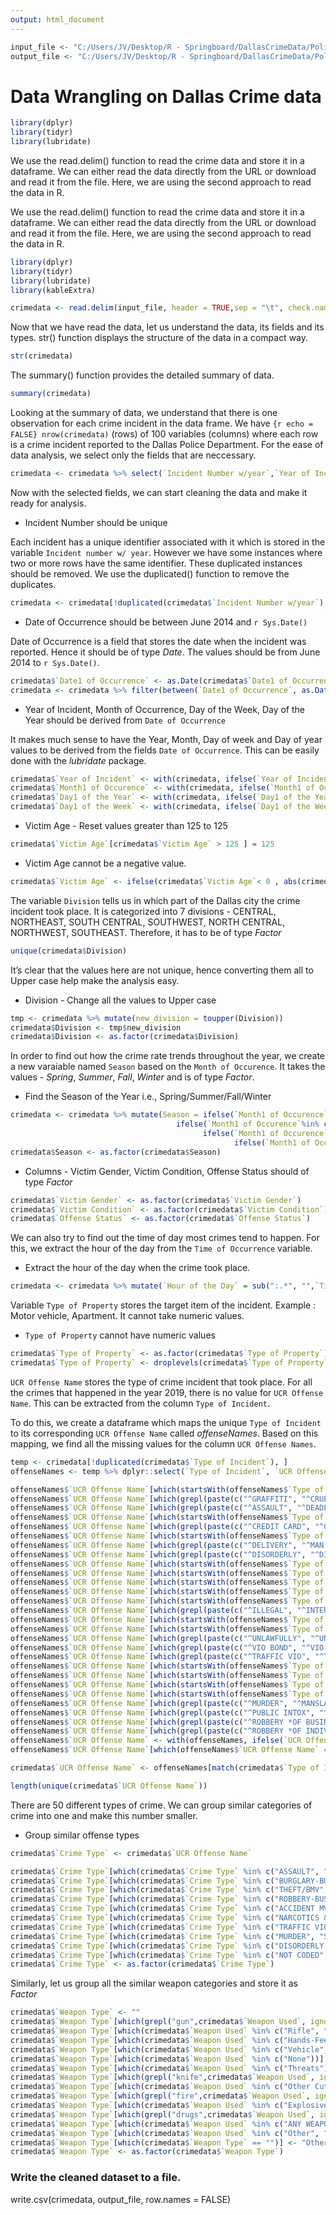 ---
output: html_document
---

```{r echo = FALSE}
input_file <- "C:/Users/JV/Desktop/R - Springboard/DallasCrimeData/Police_Incidents.tsv"
output_file <- "C:/Users/JV/Desktop/R - Springboard/DallasCrimeData/Police_Incidents_clean.csv"
```

# **Data Wrangling on Dallas Crime data**

```{r include = FALSE}
library(dplyr)
library(tidyr)
library(lubridate)
```

We use the read.delim() function to read the crime data and store it in a dataframe. We can either read the data directly from the URL or download and read it from the file. Here, we are using the second approach to read the data in R.

We use the read.delim() function to read the crime data and store it in a dataframe. We can either read the data directly from the URL or download and read it from the file. Here, we are using the second approach to read the data in R.

```{r echo = TRUE, warning = FALSE, message = FALSE}
library(dplyr)
library(tidyr)
library(lubridate)
library(kableExtra)
```

```{r echo = TRUE}
crimedata <- read.delim(input_file, header = TRUE,sep = "\t", check.names = FALSE, stringsAsFactors = FALSE)
```

Now that we have read the data, let us understand the data, its fields and its types. str() function displays the structure of the data in a compact way.

```{r echo = TRUE}
str(crimedata)
```

The summary() function provides the detailed summary of data.
```{r echo = FALSE, eval = FALSE}
summary(crimedata)
```

Looking at the summary of data, we understand that there is one observation for each crime incident in the data frame. We have ```{r echo = FALSE} nrow(crimedata) ``` (rows) of 100 variables (columns) where each row is a crime incident reported to the Dallas Police Department. For the ease of data analysis, we select only the fields that are neccessary. 

```{r echo = TRUE}
crimedata <- crimedata %>% select(`Incident Number w/year`,`Year of Incident`,`Type of Incident`,Beat,Division, `Type of Property`,`Date1 of Occurrence`,`Month1 of Occurence`,`Time1 of Occurrence`,`Day1 of the Week`,`Day1 of the Year`,`Victim Age`,`Victim Gender`, `Offense Status`, `UCR Offense Name`, `Victim Condition`, `Weapon Used`)
```

Now with the selected fields, we can start cleaning the data and make it ready for analysis.

* Incident Number should be unique

Each incident has a unique identifier associated with it which is stored in the variable `Incident number w/ year`. However we have some instances where two or more rows have the same identifier. These duplicated instances should be removed. We use the duplicated() function to remove the duplicates.

```{r echo = TRUE}
crimedata <- crimedata[!duplicated(crimedata$`Incident Number w/year`), ]
```

* Date of Occurrence should be between June 2014 and `r Sys.Date() `

Date of Occurrence is a field that stores the date when the incident was reported. Hence it should be of type *Date*. The values should be from June 2014 to `r Sys.Date() `.

```{r echo = TRUE}
crimedata$`Date1 of Occurrence` <- as.Date(crimedata$`Date1 of Occurrence`, format = "%m/%d/%Y")
crimedata <- crimedata %>% filter(between(`Date1 of Occurrence`, as.Date("2014-06-01"), Sys.Date()))
```

* Year of Incident, Month of Occurrence, Day of the Week, Day of the Year should be derived from `Date of Occurrence`

It makes much sense to have the Year, Month, Day of week and Day of year values to be derived from the fields `Date of Occurrence`. This can be easily done with the *lubridate* package.

```{r echo = TRUE}
crimedata$`Year of Incident` <- with(crimedata, ifelse(`Year of Incident` == year(`Date1 of Occurrence`), `Year of Incident` , year(`Date1 of Occurrence`) ))
crimedata$`Month1 of Occurence` <- with(crimedata, ifelse(`Month1 of Occurence` == month(`Date1 of Occurrence`), `Month1 of Occurence`, month(`Date1 of Occurrence`)))
crimedata$`Day1 of the Year` <- with(crimedata, ifelse(`Day1 of the Year` == yday(`Date1 of Occurrence`), `Day1 of the Year`, yday(`Date1 of Occurrence`)))
crimedata$`Day1 of the Week` <- with(crimedata, ifelse(`Day1 of the Week` == wday(`Date1 of Occurrence`), `Day1 of the Week`, wday(`Date1 of Occurrence`)))
```

* Victim Age - Reset values greater than 125 to 125
```{r echo = TRUE}
crimedata$`Victim Age`[crimedata$`Victim Age` > 125 ] = 125
```

* Victim Age cannot be a negative value. 
```{r echo = TRUE}
crimedata$`Victim Age` <- ifelse(crimedata$`Victim Age`< 0 , abs(crimedata$`Victim Age`) , crimedata$`Victim Age`)
```

The variable `Division` tells us in which part of the Dallas city the crime incident took place. It is categorized into 7 divisions - CENTRAL, NORTHEAST, SOUTH CENTRAL, SOUTHWEST, NORTH CENTRAL, NORTHWEST, SOUTHEAST. Therefore, it has to be of type *Factor*

```{r echo = TRUE}
unique(crimedata$Division)
```

It's clear that the values here are not unique, hence converting them all to Upper case help make the analysis easy. 

* Division - Change all the values to Upper case 
```{r echo = TRUE}
tmp <- crimedata %>% mutate(new_division = toupper(Division))
crimedata$Division <- tmp$new_division
crimedata$Division <- as.factor(crimedata$Division)
```

In order to find out how the crime rate trends throughout the year, we create a new varaiable named `Season` based on the `Month of Occurence`. It takes the values - *Spring*, *Summer*, *Fall*, *Winter* and is of type *Factor*.

* Find the Season of the Year i.e., Spring/Summer/Fall/Winter
```{r echo = TRUE}
crimedata <- crimedata %>% mutate(Season = ifelse(`Month1 of Occurence` %in% c(3,4,5), "Spring", 
                                     ifelse(`Month1 of Occurence`%in% c(6,7,8), "Summer",
                                           ifelse(`Month1 of Occurence` %in% c(9,10,11), "Fall",
                                                  ifelse(`Month1 of Occurence` %in% c(12,1,2), "Winter", NA)))))
crimedata$Season <- as.factor(crimedata$Season)
```

* Columns - Victim Gender, Victim Condition, Offense Status should of type *Factor*
```{r echo = TRUE}
crimedata$`Victim Gender` <- as.factor(crimedata$`Victim Gender`)
crimedata$`Victim Condition` <- as.factor(crimedata$`Victim Condition`)
crimedata$`Offense Status` <- as.factor(crimedata$`Offense Status`)
```

We can also try to find out the time of day most crimes tend to happen. For this, we extract the hour of the day from the `Time of Occurrence` variable.

* Extract the hour of the day when the crime took place.
```{r echo = TRUE}
crimedata <- crimedata %>% mutate(`Hour of the Day` = sub(":.*", "",`Time1 of Occurrence`))
```

Variable `Type of Property` stores the target item of the incident. Example : Motor vehicle, Apartment. It cannot take numeric values. 

* `Type of Property` cannot have numeric values
```{r echo = TRUE}
crimedata$`Type of Property` <- as.factor(crimedata$`Type of Property`)
crimedata$`Type of Property` <- droplevels(crimedata$`Type of Property`, exclude = c(910,920,932,510))
```
`UCR Offense Name` stores the type of crime incident that took place. For all the crimes that happened in the year 2019, there is no value for `UCR Offense Name`. This can be extracted from the column `Type of Incident`.

To do this, we create a dataframe which maps the unique `Type of Incident` to its corresponding `UCR Offense Name` called *offenseNames*. Based on this mapping, we find all the missing values for the column `UCR Offense Names`.

```{r echo = TRUE}
temp <- crimedata[!duplicated(crimedata$`Type of Incident`), ]
offenseNames <- temp %>% dplyr::select(`Type of Incident`, `UCR Offense Name`)

offenseNames$`UCR Offense Name`[which(startsWith(offenseNames$`Type of Incident`, "ARSON"))] <- "ARSON"
offenseNames$`UCR Offense Name`[which(grepl(paste(c("^GRAFFITI", "^CRUELTY TO", "^CRIM MISCHIEF"), collapse="|"),offenseNames$`Type of Incident` ))] <- "VANDALISM & CRIM MISCHIEF"
offenseNames$`UCR Offense Name`[which(grepl(paste(c("^ASSAULT", "^DEADLY CONDUCT"), collapse="|"),offenseNames$`Type of Incident` ))] <- "ASSAULT"
offenseNames$`UCR Offense Name`[which(startsWith(offenseNames$`Type of Incident`, "BMV"))] <- "THEFT/BMV"
offenseNames$`UCR Offense Name`[which(grepl(paste(c("^CREDIT CARD", "^COMPUTER SECURITY", "^DECEPTIVE", "^FRAUD", "^THEFT OF SERVICE", "^FALSE STATEMENT", "^TAMPER W" , "^SECURE EXE", "^FAIL TO", "FALSE ALARM"), collapse="|"),offenseNames$`Type of Incident` ))] <- "FRAUD"
offenseNames$`UCR Offense Name`[which(startsWith(offenseNames$`Type of Incident`, "CRIMINAL TRESPASS"))] <- "CRIMINAL TRESPASS"
offenseNames$`UCR Offense Name`[which(grepl(paste(c("^DELIVERY", "^MAN DEL", "^POSS CONT", "^POSS MARIJUANA"), collapse="|"),offenseNames$`Type of Incident` ))] <- "NARCOTICS & DRUG"
offenseNames$`UCR Offense Name`[which(grepl(paste(c("^DISORDERLY", "^DISRUPT", "^ILLUMINA", "^ONLINE IMPRESS", "^STALKING", "^SEX OFFENDERS", "^HARASSMENT"), collapse="|"),offenseNames$`Type of Incident` ))] <- "DISORDERLY CONDUCT"
offenseNames$`UCR Offense Name`[which(startsWith(offenseNames$`Type of Incident`, "DWI"))] <- "DWI"
offenseNames$`UCR Offense Name`[which(startsWith(offenseNames$`Type of Incident`, "ESCAPE"))] <- "ESCAPE"
offenseNames$`UCR Offense Name`[which(startsWith(offenseNames$`Type of Incident`, "EVADING"))] <- "EVADING"
offenseNames$`UCR Offense Name`[which(startsWith(offenseNames$`Type of Incident`, "FORGERY"))] <- "FORGE & COUNTERFEIT"
offenseNames$`UCR Offense Name`[which(startsWith(offenseNames$`Type of Incident`, "KIDNAPPING"))] <- "KIDNAPPING"
offenseNames$`UCR Offense Name`[which(grepl(paste(c("^ILLEGAL", "^INTERFERE", "^INTERFER", "^FLEEING", "^MISAPP", "^OTHER OFFENSES", "^WARRANT"), collapse="|"),offenseNames$`Type of Incident` ))] <- "OTHERS"
offenseNames$`UCR Offense Name`[which(startsWith(offenseNames$`Type of Incident`, "TRAFFICKING"))] <- "HUMAN TRAFFICKING"
offenseNames$`UCR Offense Name`[which(startsWith(offenseNames$`Type of Incident`, "UNAUTHORIZED USE OF"))] <- "UUMV"
offenseNames$`UCR Offense Name`[which(grepl(paste(c("^UNLAWFULLY", "^UNLAWFUL", "^PROHIBITED"), collapse="|"),offenseNames$`Type of Incident` ))] <- "WEAPONS"
offenseNames$`UCR Offense Name`[which(grepl(paste(c("^VIO BOND", "^VIO PROTECT"), collapse="|"),offenseNames$`Type of Incident` ))] <- "OFFENSE AGAINST CHILD"
offenseNames$`UCR Offense Name`[which(grepl(paste(c("^TRAFFIC VIO", "^TRAF VIO"), collapse="|"),offenseNames$`Type of Incident` ))] <- "TRAFFIC VIOLATION"
offenseNames$`UCR Offense Name`[which(startsWith(offenseNames$`Type of Incident`, "TRADEMARK"))] <- "FORGE & COUNTERFEIT"
offenseNames$`UCR Offense Name`[which(startsWith(offenseNames$`Type of Incident`, "THEFT ORG"))] <- "THEFT ORG RETAIL"
offenseNames$`UCR Offense Name`[which(startsWith(offenseNames$`Type of Incident`, "TERRORISTIC THREAT"))] <- "TERRORISTIC THREAT"
offenseNames$`UCR Offense Name`[which(startsWith(offenseNames$`Type of Incident`, "RESIST ARREST"))] <- "RESIST ARREST"
offenseNames$`UCR Offense Name`[which(grepl(paste(c("^MURDER", "^MANSLAUGHTER"), collapse="|"),offenseNames$`Type of Incident` ))] <- "MURDER"
offenseNames$`UCR Offense Name`[which(grepl(paste(c("^PUBLIC INTOX", "^PURCHASE FURN"), collapse="|"),offenseNames$`Type of Incident` ))] <- "DRUNK & DISORDERLY"
offenseNames$`UCR Offense Name`[which(grepl(paste(c("^ROBBERY *OF BUSINESS"), collapse="|"),offenseNames$`Type of Incident` ))] <- "ROBBERY-BUSINESS"
offenseNames$`UCR Offense Name`[which(grepl(paste(c("^ROBBERY *OF INDIVIDUAL"), collapse="|"),offenseNames$`Type of Incident` ))] <- "ROBBERY-INDIVIDUAL"
offenseNames$`UCR Offense Name` <- with(offenseNames, ifelse(`UCR Offense Name` == "" & grepl("^THEFT", `Type of Incident`), "OTHER THEFTs" , `UCR Offense Name` ))
offenseNames$`UCR Offense Name`[which(offenseNames$`UCR Offense Name` == "")] <- "OTHERS"

crimedata$`UCR Offense Name` <- offenseNames[match(crimedata$`Type of Incident`, offenseNames$`Type of Incident`),2]
```

```{r echo = TRUE}
length(unique(crimedata$`UCR Offense Name`))
```

There are 50 different types of crime. We can group similar categories of crime into one and make this number smaller.

* Group similar offense types
```{r echo = TRUE}
crimedata$`Crime Type` <- crimedata$`UCR Offense Name`

crimedata$`Crime Type`[which(crimedata$`Crime Type` %in% c("ASSAULT", "AGG ASSAULT - NFV"))] = "ASSAULT"
crimedata$`Crime Type`[which(crimedata$`Crime Type` %in% c("BURGLARY-BUSINESS", "BURGLARY-RESIDENCE"))] = "BURGLARY"
crimedata$`Crime Type`[which(crimedata$`Crime Type` %in% c("THEFT/BMV", "THEFT/SHOPLIFT", "OTHER THEFTS", "THEFT ORG RETAIL", "EMBEZZLEMENT"))] = "THEFT"
crimedata$`Crime Type`[which(crimedata$`Crime Type` %in% c("ROBBERY-BUSINESS", "ROBBERY-INDIVIDUAL"))] = "ROBBERY"
crimedata$`Crime Type`[which(crimedata$`Crime Type` %in% c("ACCIDENT MV", "MOTOR VEHICLE ACCIDENT"))] = "ACCIDENT"
crimedata$`Crime Type`[which(crimedata$`Crime Type` %in% c("NARCOTICS & DRUGS", "NARCOTICS & DRUG" ,"DRUNK & DISORDERLY", "DWI", "LIQUOR OFFENSE", "INTOXICATION MANSLAUGHTER"))] = "DRUGS"
crimedata$`Crime Type`[which(crimedata$`Crime Type` %in% c("TRAFFIC VIOLATION", "TRAFFIC FATALITY"))] = "TRAFFIC"
crimedata$`Crime Type`[which(crimedata$`Crime Type` %in% c("MURDER", "SUDDEN DEATH&FOUND BODIES", "VANDALISM & CRIM MISCHIEF", "WEAPONS", "ARSON", "TERRORISTIC THREAT", "KIDNAPPING", "HUMAN TRAFFICKING", "OFFENSE AGAINST CHILD", "ORANIZED CRIME"))] = "VIOLENCE"
crimedata$`Crime Type`[which(crimedata$`Crime Type` %in% c("DISORDERLY CONDUCT" ,"CRIMINAL TRESPASS", "EVADING", "RESIST ARREST", "FAIL TO ID", "GAMBLING", "ESCAPE", "FRAUD", "UUMV", "FORGE & COUNTERFEIT"))] = "NONVIOLENCE"
crimedata$`Crime Type`[which(crimedata$`Crime Type` %in% c("NOT CODED", "LOST", "ANIMAL BITE", "OTHERS", "FOUND", "INJURED FIREARM", "INJURED HOME", "INJURED OCCUPA", "INJURED PUBLIC"))] = "OTHERS"
crimedata$`Crime Type` <- as.factor(crimedata$`Crime Type`)
```

Similarly, let us group all the similar weapon categories and store it as *Factor*

```{r echo = TRUE}
crimedata$`Weapon Type` <- ""
crimedata$`Weapon Type`[which(grepl("gun",crimedata$`Weapon Used`, ignore.case = TRUE))] <- "Gun"
crimedata$`Weapon Type`[which(crimedata$`Weapon Used` %in% c("Rifle", "Missile/Rock"))] = "Gun"
crimedata$`Weapon Type`[which(crimedata$`Weapon Used` %in% c("Hands-Feet"))] = "Hands/Feet"
crimedata$`Weapon Type`[which(crimedata$`Weapon Used` %in% c("Vehicle", "MOTOR VEHICLE"))] = "Vehicle"
crimedata$`Weapon Type`[which(crimedata$`Weapon Used` %in% c("None"))] = "No Weapons"
crimedata$`Weapon Type`[which(crimedata$`Weapon Used` %in% c("Threats"))] = "Threat"
crimedata$`Weapon Type`[which(grepl("knife",crimedata$`Weapon Used`, ignore.case = TRUE))] = "Knife"
crimedata$`Weapon Type`[which(crimedata$`Weapon Used` %in% c("Other Cutting Stabbing Inst.", "SWITCHBLADE", "AXE", "ICE PICK"))] = "Knife"
crimedata$`Weapon Type`[which(grepl("fire",crimedata$`Weapon Used`, ignore.case = TRUE))] = "Fire"
crimedata$`Weapon Type`[which(crimedata$`Weapon Used` %in% c("Explosives", "Gas/Carbon Monoxide", "Burn/Scald"))] = "Knife"
crimedata$`Weapon Type`[which(grepl("drugs",crimedata$`Weapon Used`, ignore.case = TRUE))] = "Drugs"
crimedata$`Weapon Type`[which(crimedata$`Weapon Used` %in% c("ANY WEAPON OF FORCE DEADLY DISEASE, ETC", "Omission/Neglect"))] = "Drugs"
crimedata$`Weapon Type`[which(crimedata$`Weapon Used` %in% c("Other", "Blunt", "Stangulation", "Assault", "Crowbar", "Asphixation", "BlackJack/Club", "Omission"))] <- "Others"
crimedata$`Weapon Type`[which(crimedata$`Weapon Type` == "")] <- "Others"
crimedata$`Weapon Type` <- as.factor(crimedata$`Weapon Type`)
```


### Write the cleaned dataset to a file.
write.csv(crimedata, output_file, row.names = FALSE)